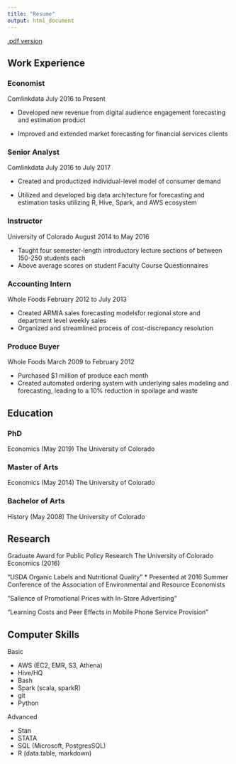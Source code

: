 ---
title: "Resume"
output: html_document
---

[.pdf version](Resume.pdf)

## Work Experience

### Economist
Comlinkdata
July 2016 to Present

* Developed new revenue from digital audience engagement forecasting and estimation product 

* Improved and extended market forecasting for financial services clients

### Senior Analyst
Comlinkdata
July 2016 to July 2017 

* Created and productized individual-level model of consumer demand 

* Utilized and developed big data architecture for forecasting and estimation tasks utilizing R, Hive, Spark, and AWS ecosystem 

### Instructor
University of Colorado
August 2014 to May 2016

* Taught four semester-length introductory lecture sections of between 150-250 students each
* Above average scores on student Faculty Course Questionnaires


### Accounting Intern
Whole Foods
February 2012 to July 2013

* Created ARMIA sales forecasting modelsfor regional store and department level weekly sales
* Organized and streamlined process of cost-discrepancy resolution

### Produce Buyer
Whole Foods
March 2009 to February 2012

* Purchased \$1 million of produce each month
* Created automated ordering system with underlying sales modeling and forecasting, leading to a 10% reduction in spoilage and waste


## Education

### PhD  
Economics (May 2019)
The University of Colorado


### Master of Arts 
Economics (May 2014)
The University of Colorado

### Bachelor of Arts
History (May 2008)
The University of Colorado



## Research

Graduate Award for Public Policy Research The University of Colorado Economics (2016)

"USDA Organic Labels and Nutritional Quality" 
* Presented at 2016 Summer Conference of the Association of Environmental and Resource Economists 

"Salience of Promotional Prices with In-Store Advertising"

"Learning Costs and Peer Effects in Mobile Phone Service Provision"

## Computer Skills 

Basic 

* AWS (EC2, EMR, S3, Athena)
* Hive/HQ
* Bash
* Spark (scala, sparkR) 
* git 
* Python 

Advanced 

* Stan
* STATA 
* SQL (Microsoft, PostgresSQL)
* R (data.table, markdown)


